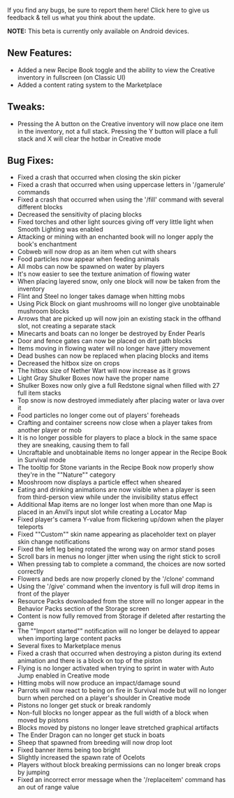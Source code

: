 If you find any bugs, be sure to report them here! Click here to give us feedback & tell us what you think about the update.

**NOTE:** This beta is currently only available on Android devices.

## **New Features:**

-   Added a new Recipe Book toggle and the ability to view the Creative inventory in fullscreen (on Classic UI)
-   Added a content rating system to the Marketplace

  
## **Tweaks:**

-   Pressing the A button on the Creative inventory will now place one item in the inventory, not a full stack. Pressing the Y button will place a full stack and X will clear the hotbar in Creative mode

  
## **Bug Fixes:**

-   Fixed a crash that occurred when closing the skin picker
-   Fixed a crash that occurred when using uppercase letters in '/gamerule' commands
-   Fixed a crash that occurred when using the '/fill' command with several different blocks
-   Decreased the sensitivity of placing blocks
-   Fixed torches and other light sources giving off very little light when Smooth Lighting was enabled
-   Attacking or mining with an enchanted book will no longer apply the book's enchantment
-   Cobweb will now drop as an item when cut with shears
-   Food particles now appear when feeding animals
-   All mobs can now be spawned on water by players
-   It's now easier to see the texture animation of flowing water
-   When placing layered snow, only one block will now be taken from the inventory
-   Flint and Steel no longer takes damage when hitting mobs
-   Using Pick Block on giant mushrooms will no longer give unobtainable mushroom blocks
-   Arrows that are picked up will now join an existing stack in the offhand slot, not creating a separate stack
-   Minecarts and boats can no longer be destroyed by Ender Pearls
-   Door and fence gates can now be placed on dirt path blocks
-   Items moving in flowing water will no longer have jittery movement
-   Dead bushes can now be replaced when placing blocks and items
-   Decreased the hitbox size on crops
-   The hitbox size of Nether Wart will now increase as it grows
-   Light Gray Shulker Boxes now have the proper name
-   Shulker Boxes now only give a full Redstone signal when filled with 27 full item stacks
-   Top snow is now destroyed immediately after placing water or lava over it
-   Food particles no longer come out of players' foreheads
-   Crafting and container screens now close when a player takes from another player or mob
-   It is no longer possible for players to place a block in the same space they are sneaking, causing them to fall
-   Uncraftable and unobtainable items no longer appear in the Recipe Book in Survival mode
-   The tooltip for Stone variants in the Recipe Book now properly show they're in the ""Nature"" category
-   Mooshroom now displays a particle effect when sheared
-   Eating and drinking animations are now visible when a player is seen from third-person view while under the invisibility status effect
-   Additional Map items are no longer lost when more than one Map is placed in an Anvil’s input slot while creating a Locator Map
-   Fixed player's camera Y-value from flickering up/down when the player teleports
-   Fixed ""Custom"" skin name appearing as placeholder text on player skin change notifications
-   Fixed the left leg being rotated the wrong way on armor stand poses
-   Scroll bars in menus no longer jitter when using the right stick to scroll
-   When pressing tab to complete a command, the choices are now sorted correctly
-   Flowers and beds are now properly cloned by the '/clone' command
-   Using the '/give' command when the inventory is full will drop items in front of the player
-   Resource Packs downloaded from the store will no longer appear in the Behavior Packs section of the Storage screen
-   Content is now fully removed from Storage if deleted after restarting the game
-   The ""Import started"" notification will no longer be delayed to appear when importing large content packs
-   Several fixes to Marketplace menus
-   Fixed a crash that occurred when destroying a piston during its extend animation and there is a block on top of the piston
-   Flying is no longer activated when trying to sprint in water with Auto Jump enabled in Creative mode
-   Hitting mobs will now produce an impact/damage sound
-   Parrots will now react to being on fire in Survival mode but will no longer burn when perched on a player's shoulder in Creative mode
-   Pistons no longer get stuck or break randomly
-   Non-full blocks no longer appear as the full width of a block when moved by pistons
-   Blocks moved by pistons no longer leave stretched graphical artifacts
-   The Ender Dragon can no longer get stuck in boats
-   Sheep that spawned from breeding will now drop loot
-   Fixed banner items being too bright
-   Slightly increased the spawn rate of Ocelots
-   Players without block breaking permissions can no longer break crops by jumping
-   Fixed an incorrect error message when the '/replaceitem' command has an out of range value